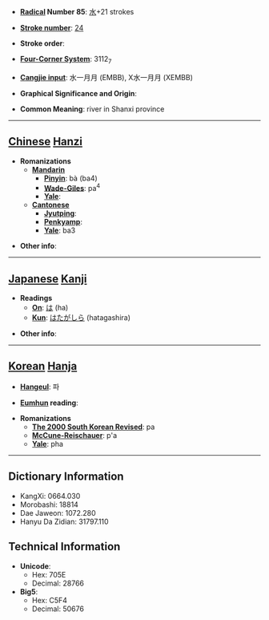 * '''[[Wiktionary:Chinese radical index| Radical]] Number 85''': [[Wiktionary:Chinese radical index 水|水]]+21 strokes

* '''[[Wiktionary:Chinese total strokes index|Stroke number]]''': [[Wiktionary:Chinese total strokes index 24|24]]

* '''Stroke order''': 

* '''[[Wiktionary:Chinese four corner index|Four-Corner System]]''': 3112<sub>7</sub>

* '''[[Wiktionary:Chinese Cangjie index|Cangjie input]]''': 水一月月 (EMBB), X水一月月 (XEMBB)

* '''Graphical Significance and Origin''': 

* '''Common Meaning''': river in Shanxi province

----

== [[Chinese]] [[Hanzi]] ==

* '''Romanizations'''
** '''[[Mandarin]]'''
*** '''[[Pinyin]]''': bà (ba4)
*** '''[[Wade-Giles]]''': pa<sup>4</sup>
*** '''[[Yale]]''': 
** '''[[Cantonese]]'''
*** '''[[Jyutping]]''':
*** '''[[Penkyamp]]''': 
*** '''[[Yale]]''': ba3

* '''Other info''': 

----

== [[Japanese]] [[Kanji]] ==

* '''Readings'''
** '''[[On]]''': [[は]] (ha)
** '''[[Kun]]''': [[はたがしら]] (hatagashira)

* '''Other info''':  

----

== [[Korean]] [[Hanja]] ==

* '''[[Hangeul]]''': 파

* '''[[Eumhun]] reading''': 

* '''Romanizations'''
** '''[[The 2000 South Korean Revised Romanization|The 2000 South Korean Revised]]''': pa
** '''[[McCune-Reischauer]]''': p'a
** '''[[Yale]]''': pha

----

== Dictionary Information ==

* KangXi: 0664.030
* Morobashi: 18814
* Dae Jaweon: 1072.280
* Hanyu Da Zidian: 31797.110

== Technical Information ==

* '''Unicode''':
** Hex: 705E
** Decimal: 28766
* '''Big5''':
** Hex: C5F4
** Decimal: 50676